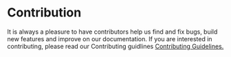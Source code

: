 
<Meta title="Hello/Contribution" />

# Contribution

It is always a pleasure to have contributors help us find and fix bugs, build new features and improve on our documentation.
If you are interested in contributing, please read our Contributing guidlines [Contributing Guidelines.][readme]

[readme]: https://github.com/creativecommons/vocabulary#contributing
